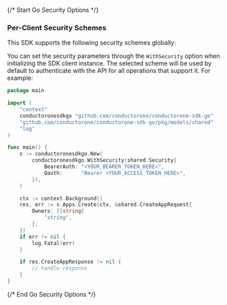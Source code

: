 {/* Start Go Security Options */}
### Per-Client Security Schemes

This SDK supports the following security schemes globally:



You can set the security parameters through the `WithSecurity` option when initializing the SDK client instance. The selected scheme will be used by default to authenticate with the API for all operations that support it. For example:
```go
package main

import (
	"context"
	conductoronesdkgo "github.com/conductorone/conductorone-sdk-go"
	"github.com/conductorone/conductorone-sdk-go/pkg/models/shared"
	"log"
)

func main() {
	s := conductoronesdkgo.New(
		conductoronesdkgo.WithSecurity(shared.Security{
			BearerAuth: "<YOUR_BEARER_TOKEN_HERE>",
			Oauth:      "Bearer <YOUR_ACCESS_TOKEN_HERE>",
		}),
	)

	ctx := context.Background()
	res, err := s.Apps.Create(ctx, &shared.CreateAppRequest{
		Owners: []string{
			"string",
		},
	})
	if err != nil {
		log.Fatal(err)
	}

	if res.CreateAppResponse != nil {
		// handle response
	}
}

```
{/* End Go Security Options */}
